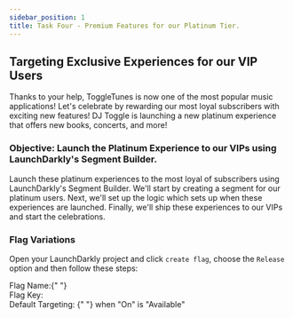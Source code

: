 ```yaml
---
sidebar_position: 1
title: Task Four - Premium Features for our Platinum Tier.
---
```



## Targeting Exclusive Experiences for our VIP Users

Thanks to your help, ToggleTunes is now one of the most popular music applications! Let's celebrate by rewarding our most loyal subscribers with exciting new features! DJ Toggle is launching a new platinum experience that offers new books, concerts, and more!

### Objective: Launch the Platinum Experience to our VIPs using LaunchDarkly's Segment Builder.
Launch these platinum experiences to the most loyal of subscribers using LaunchDarkly's Segment Builder. We'll start by creating a segment for our platinum users. Next, we'll set up the logic which sets up when these experiences are launched. Finally, we'll ship these experiences to our VIPs and start the celebrations.

### Flag Variations
Open your LaunchDarkly project and click `create flag`, choose the `Release` option and then follow these steps:

<div className="flex items-center space-x-3">
  <span className="text-lg text-blue-500 font-bold">
    Flag Name:{" "}
  </span>
    <CopyField value="release-ai-playlist-creator" client:load />
</div>

<div className="flex items-center space-x-3">
  <span className="text-lg text-blue-500 font-bold">Flag Key:</span>
  <CopyField value="release-ai-playlist-creator" client:load />
</div>

<div className="flex items-center text-lg font-bold text-blue-500">
  Default Targeting: {" "} 
  <span className="text-black dark:text-white font-normal">
     when "On" is "Available"
  </span>
</div>

